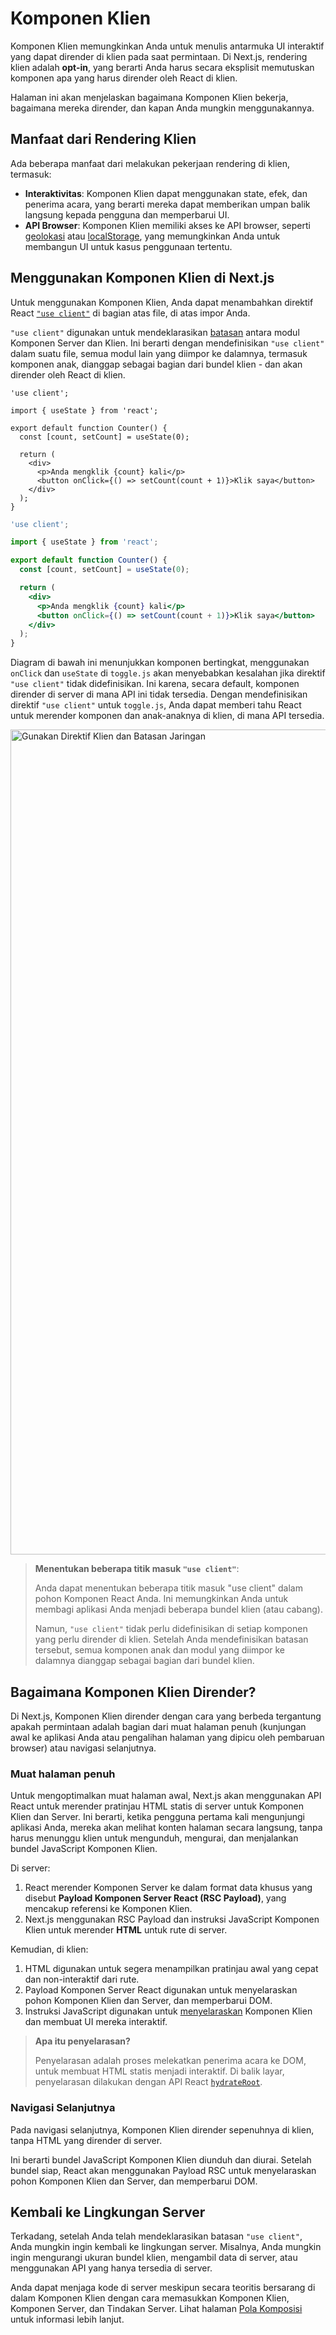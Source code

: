 
# Komponen Klien

Komponen Klien memungkinkan Anda untuk menulis antarmuka UI interaktif yang dapat dirender di klien pada saat permintaan. Di Next.js, rendering klien adalah **opt-in**, yang berarti Anda harus secara eksplisit memutuskan komponen apa yang harus dirender oleh React di klien.

Halaman ini akan menjelaskan bagaimana Komponen Klien bekerja, bagaimana mereka dirender, dan kapan Anda mungkin menggunakannya.

## Manfaat dari Rendering Klien

Ada beberapa manfaat dari melakukan pekerjaan rendering di klien, termasuk:

- **Interaktivitas**: Komponen Klien dapat menggunakan state, efek, dan penerima acara, yang berarti mereka dapat memberikan umpan balik langsung kepada pengguna dan memperbarui UI.
- **API Browser**: Komponen Klien memiliki akses ke API browser, seperti [geolokasi](https://developer.mozilla.org/docs/Web/API/Geolocation_API) atau [localStorage](https://developer.mozilla.org/docs/Web/API/Window/localStorage), yang memungkinkan Anda untuk membangun UI untuk kasus penggunaan tertentu.

## Menggunakan Komponen Klien di Next.js

Untuk menggunakan Komponen Klien, Anda dapat menambahkan direktif React [`"use client"`](https://react.dev/reference/react/use-client) di bagian atas file, di atas impor Anda.

`"use client"` digunakan untuk mendeklarasikan [batasan](/docs/app/building-your-application/rendering#network-boundary) antara modul Komponen Server dan Klien. Ini berarti dengan mendefinisikan `"use client"` dalam suatu file, semua modul lain yang diimpor ke dalamnya, termasuk komponen anak, dianggap sebagai bagian dari bundel klien - dan akan dirender oleh React di klien.

```tsx filename="app/counter.tsx" highlight={1} switcher
'use client';

import { useState } from 'react';

export default function Counter() {
  const [count, setCount] = useState(0);

  return (
    <div>
      <p>Anda mengklik {count} kali</p>
      <button onClick={() => setCount(count + 1)}>Klik saya</button>
    </div>
  );
}
```

```jsx filename="app/counter.js" highlight={1} switcher
'use client';

import { useState } from 'react';

export default function Counter() {
  const [count, setCount] = useState(0);

  return (
    <div>
      <p>Anda mengklik {count} kali</p>
      <button onClick={() => setCount(count + 1)}>Klik saya</button>
    </div>
  );
}
```

Diagram di bawah ini menunjukkan komponen bertingkat, menggunakan `onClick` dan `useState` di `toggle.js` akan menyebabkan kesalahan jika direktif `"use client"` tidak didefinisikan. Ini karena, secara default, komponen dirender di server di mana API ini tidak tersedia. Dengan mendefinisikan direktif `"use client"` untuk `toggle.js`, Anda dapat memberi tahu React untuk merender komponen dan anak-anaknya di klien, di mana API tersedia.

<Image
  alt="Gunakan Direktif Klien dan Batasan Jaringan"
  srcLight="https://nextjs.org/_next/image?url=%2Fdocs%2Fdark%2Fuse-client-directive.png&w=1920&q=75&dpl=dpl_EZni8Gd8CnmKBcPM4Nmj38WxhbFQ"
  srcDark="https://nextjs.org/_next/image?url=%2Fdocs%2Fdark%2Fuse-client-directive.png&w=1920&q=75&dpl=dpl_EZni8Gd8CnmKBcPM4Nmj38WxhbFQ"
  width="1600"
  height="1320"
/>

> **Menentukan beberapa titik masuk `"use client"`**:
>
> Anda dapat menentukan beberapa titik masuk "use client" dalam pohon Komponen React Anda. Ini memungkinkan Anda untuk membagi aplikasi Anda menjadi beberapa bundel klien (atau cabang).
>
> Namun, `"use client"` tidak perlu didefinisikan di setiap komponen yang perlu dirender di klien. Setelah Anda mendefinisikan batasan tersebut, semua komponen anak dan modul yang diimpor ke dalamnya dianggap sebagai bagian dari bundel klien.

## Bagaimana Komponen Klien Dirender?

Di Next.js, Komponen Klien dirender dengan cara yang berbeda tergantung apakah permintaan adalah bagian dari muat halaman penuh (kunjungan awal ke aplikasi Anda atau pengalihan halaman yang dipicu oleh pembaruan browser) atau navigasi selanjutnya.

### Muat halaman penuh

Untuk mengoptimalkan muat halaman awal, Next.js akan menggunakan API React untuk merender pratinjau HTML statis di server untuk Komponen Klien dan Server. Ini berarti, ketika pengguna pertama kali mengunjungi aplikasi Anda, mereka akan melihat konten halaman secara langsung, tanpa harus menunggu klien untuk mengunduh, mengurai, dan menjalankan bundel JavaScript Komponen Klien.

Di server:

1. React merender Komponen Server ke dalam format data khusus yang disebut **Payload Komponen Server React (RSC Payload)**, yang mencakup referensi ke Komponen Klien.
2. Next.js menggunakan RSC Payload dan instruksi JavaScript Komponen Klien untuk merender **HTML** untuk rute di server.

Kemudian, di klien:

1. HTML digunakan untuk segera menampilkan pratinjau awal yang cepat dan non-interaktif dari rute.
2. Payload Komponen Server React digunakan untuk menyelaraskan pohon Komponen Klien dan Server, dan memperbarui DOM.
3. Instruksi JavaScript digunakan untuk [menyelaraskan](https://react.dev/reference/react-dom/client/hydrateRoot) Komponen Klien dan membuat UI mereka interaktif.

> **Apa itu penyelarasan?**
>
> Penyelarasan adalah proses melekatkan penerima acara ke DOM, untuk membuat HTML statis menjadi interaktif. Di balik layar, penyelarasan dilakukan dengan API React [`hydrateRoot`](https://react.dev/reference/react-dom/client/hydrateRoot).

### Navigasi Selanjutnya

Pada navigasi selanjutnya, Komponen Klien dirender sepenuhnya di klien, tanpa HTML yang dirender di server.

Ini berarti bundel JavaScript Komponen Klien diunduh dan diurai. Setelah bundel siap, React akan menggunakan Payload RSC untuk menyelaraskan pohon Komponen Klien dan Server, dan memperbarui DOM.

## Kembali ke Lingkungan Server

Terkadang, setelah Anda telah mendeklarasikan batasan `"use client"`, Anda mungkin ingin kembali ke lingkungan server. Misalnya, Anda mungkin ingin mengurangi ukuran bundel klien, mengambil data di server, atau menggunakan API yang hanya tersedia di server.

Anda dapat menjaga kode di server meskipun secara teoritis bersarang di dalam Komponen Klien dengan cara memasukkan Komponen Klien, Komponen Server, dan Tindakan Server. Lihat halaman [Pola Komposisi](/docs/app/building-your-application/rendering/composition-patterns) untuk informasi lebih lanjut.
